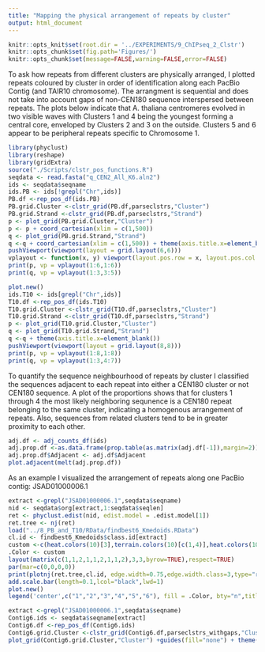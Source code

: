 ```yaml
---
title: "Mapping the physical arrangement of repeats by cluster"
output: html_document
---
```

```r
knitr::opts_knit$set(root.dir = '../EXPERIMENTS/9_ChIPseq_2_Clstr')
knitr::opts_chunk$set(fig.path='Figures/')
knitr::opts_chunk$set(message=FALSE,warning=FALSE,error=FALSE)
```
To ask how repeats from different clusters are physically arranged, I plotted repeats coloured by cluster in order of identification along each PacBio Contig (and TAIR10 chromosome). The arrangment is sequential and does not take into account gaps of non-CEN180 sequence interspersed between repeats. The plots below indicate that A. thaliana centromeres evolved in two visible waves with Clusters 1 and 4 being the youngest forming a central core, enveloped by Clusters 2 and 3 on the outside. Clusters 5 and 6 appear to be peripheral repeats specific to Chromosome 1. 
```r
library(phyclust)
library(reshape)
library(gridExtra)
source("./Scripts/clstr_pos_functions.R")
seqdata <- read.fasta("q_CEN2_All_K6.aln2")
ids <- seqdata$seqname
ids.PB <- ids[!grepl("Chr",ids)]
PB.df <-rep_pos_df(ids.PB)
PB.grid.Cluster <-clstr_grid(PB.df,parseclstrs,"Cluster")
PB.grid.Strand <-clstr_grid(PB.df,parseclstrs,"Strand")
p <- plot_grid(PB.grid.Cluster,"Cluster")
p <- p + coord_cartesian(xlim = c(1,500))
q <- plot_grid(PB.grid.Strand,"Strand")
q <-q + coord_cartesian(xlim = c(1,500)) + theme(axis.title.x=element_blank())
pushViewport(viewport(layout = grid.layout(6,6)))
vplayout <- function(x, y) viewport(layout.pos.row = x, layout.pos.col = y)
print(p, vp = vplayout(1:6,1:6))
print(q, vp = vplayout(1:3,3:5))

plot.new()
ids.T10 <- ids[grepl("Chr",ids)]
T10.df <-rep_pos_df(ids.T10)
T10.grid.Cluster <-clstr_grid(T10.df,parseclstrs,"Cluster")
T10.grid.Strand <-clstr_grid(T10.df,parseclstrs,"Strand")
p <- plot_grid(T10.grid.Cluster,"Cluster")
q <- plot_grid(T10.grid.Strand,"Strand")
q <-q + theme(axis.title.x=element_blank())
pushViewport(viewport(layout = grid.layout(8,8)))
print(p, vp = vplayout(1:8,1:8))
print(q, vp = vplayout(1:3,4:7))
```
To quantify the sequence neighbourhood of repeats by cluster I classified the sequences adjacent to each repeat into either a CEN180 cluster or not CEN180 sequence. A plot of the proportions shows that for clusters 1 through 4 the most likely neighboring sequnence is a CEN180 repeat belonging to the same cluster, indicating a homogenous arrangement of repeats. Also, sequences from related clusters tend to be in greater proximity to each other. 
```r
adj.df <- adj_counts_df(ids)
adj.prop.df <-as.data.frame(prop.table(as.matrix(adj.df[-1]),margin=2))
adj.prop.df$Adjacent <- adj.df$Adjacent
plot.adjacent(melt(adj.prop.df))
```
As an example I visualized the arrangement of repeats along one PacBio contig: JSAD01000006.1
```r
extract <-grepl("JSAD01000006.1",seqdata$seqname)
nid <- seqdata$org[extract,1:seqdata$seqlen]
ret <- phyclust.edist(nid, edist.model = .edist.model[1])
ret.tree <- nj(ret)
load("../8_PB_and_T10/RData/findbest6_Kmedoids.RData")
cl.id <- findbest6_Kmedoids$class.id[extract]
custom <-c(heat.colors(10)[3],terrain.colors(10)[c(1,4)],heat.colors(10)[7],topo.colors(10)[c(4,3)])
.Color <- custom
layout(matrix(c(1,1,2,1,1,2,1,1,2),3,3,byrow=TRUE),respect=TRUE)
par(mar=c(0,0,0,0))
print(plotnj(ret.tree,cl.id, edge.width=0.75,edge.width.class=3,type="r"))
add.scale.bar(length=0.1,lcol="black",lwd=1)
plot.new()
legend('center',c("1","2","3","4","5","6"), fill = .Color, bty="n",title="Clusters", cex=1.2)
```
```r
extract <-grepl("JSAD01000006.1",seqdata$seqname)
Contig6.ids <- seqdata$seqname[extract]
Contig6.df <-rep_pos_df(Contig6.ids)
Contig6.grid.Cluster <-clstr_grid(Contig6.df,parseclstrs_withgaps,"Cluster")
plot_grid(Contig6.grid.Cluster,"Cluster") +guides(fill="none") + theme(axis.title.x=element_blank())
```
